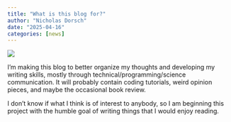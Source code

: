 ```yaml
---
title: "What is this blog for?"
author: "Nicholas Dorsch"
date: "2025-04-16"
categories: [news]
---
```


![](thumbnail.png){fig-align="center"}

I'm making this blog to better organize my thoughts and developing my writing skills,
mostly through technical/programming/science communication. It will probably contain 
coding tutorials, weird opinion pieces, and maybe the occasional book review.

I don't know if what I think is of interest to anybody, so I am beginning this project
with the humble goal of writing things that I would enjoy reading.
